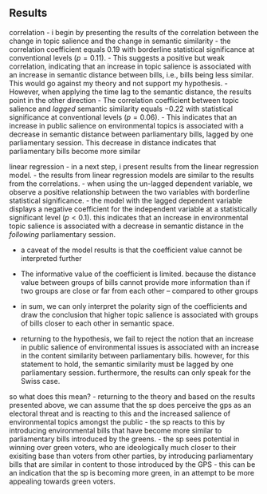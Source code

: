 ## Results

correlation
- i begin by presenting the results of the correlation between the change in topic salience and the change in semantic similarity
- the correlation coefficient equals $0.19$ with borderline statistical significance at conventional levels ($p = 0.11$).
- This suggests a positive but weak correlation, indicating that an increase in topic salience is associated with an increase in semantic distance between bills, i.e., bills being less similar. This would go against my theory and not support my hypothesis.
- However, when applying the time lag to the semantic distance, the results point in the other direction
- The correlation coefficient between topic salience and *lagged* semantic similarity equals $-0.22$ with statistical significance at conventional levels ($p = 0.06$). 
- This indicates that an increase in public salience on environmental topics is associated with a decrease in semantic distance between parliamentary bills, lagged by one parliamentary session. This decrease in distance indicates that parliamentary bills become more similar

linear regression
- in a next step, i present results from the linear regression model.
- the results from linear regression models are similar to the results from the correlations.
- when using the un-lagged dependent variable, we observe a positive relationship between the two variables with borderline statistical significance.
- the model with the lagged dependent variable displays a negative coefficient for the independent variable at a statistically significant level ($p < 0.1$).  this indicates that an increase in environmental topic salience is associated with a decrease in semantic distance in the *following* parliamentary session.

- a caveat of the model results is that the coefficient value cannot be interpreted further
- The informative value of the coefficient is limited. because the distance value between groups of bills cannot provide more information than if two groups are close or far from each other – compared to other groups
- in sum, we can only interpret the polarity sign of the coefficients and draw the conclusion that higher topic salience is associated with groups of bills closer to each other in semantic space.

- returning to the hypothesis, we fail to reject the notion that an increase in public salience of environmental issues is associated with an increase in the content similarity between parliamentary bills. however, for this statement to hold, the semantic similarity must be lagged by one parliamentary session. furthermore, the results can only speak for the Swiss case.

so what does this mean?
- returning to the theory and based on the results presented above, we can assume that the sp does perceive the gps as an electoral threat and is reacting to this and the increased salience of environmental topics amongst the public
- the sp reacts to this by introducing environmental bills that have become more similar to parliamentary bills introduced by the greens.
- the sp sees potential in winning over green voters, who are ideologically much closer to their exisiting base than voters from other parties, by introducing parliamentary bills that are similar in content to those introduced by the GPS
- this can be an indication that the sp is becoming more green, in an attempt to be more appealing towards green voters.


<!--
This section describes the results of your analysis. It includes any relevant tables and figures. Wherever possible present figures rather than tables. Describe all figures and tables in words. They do not speak for themselves. But, at the same time, they should also be described well enough in the title, axis labels, and caption that readers can understand the necessary information by looking at the tables/figures alone.

You must discuss both statistical and substantive significance!

As predicted by our theory, we see that [X] has a statistically significant effect on [Y] at the p<0.05 level across all the models that we run.
-->